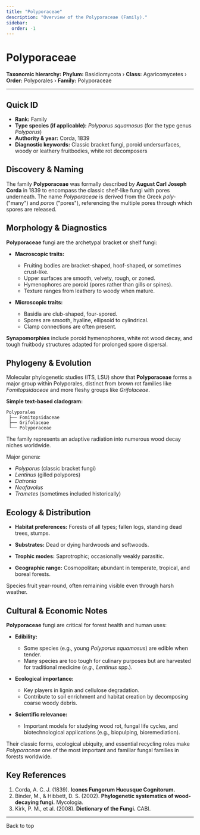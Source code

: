 ```yaml
---
title: "Polyporaceae"
description: "Overview of the Polyporaceae (Family)."
sidebar:
  order: -1
---
```



# Polyporaceae <Badge variant="note" text="Family" />

**Taxonomic hierarchy:** **Phylum:** Basidiomycota › **Class:** Agaricomycetes › **Order:** Polyporales › **Family:** Polyporaceae

---

## Quick ID
* **Rank:** Family  
* **Type species (if applicable):** _Polyporus squamosus_ (for the type genus _Polyporus_)  
* **Authority & year:** Corda, 1839  
* **Diagnostic keywords:** Classic bracket fungi, poroid undersurfaces, woody or leathery fruitbodies, white rot decomposers  

## Discovery & Naming
The family **Polyporaceae** was formally described by **August Carl Joseph Corda** in 1839 to encompass the classic shelf-like fungi with pores underneath. The name _Polyporaceae_ is derived from the Greek _poly-_ ("many") and _poros_ ("pores"), referencing the multiple pores through which spores are released.

## Morphology & Diagnostics
**Polyporaceae** fungi are the archetypal bracket or shelf fungi:

- **Macroscopic traits:**
  - Fruiting bodies are bracket-shaped, hoof-shaped, or sometimes crust-like.
  - Upper surfaces are smooth, velvety, rough, or zoned.
  - Hymenophores are poroid (pores rather than gills or spines).
  - Texture ranges from leathery to woody when mature.

- **Microscopic traits:**
  - Basidia are club-shaped, four-spored.
  - Spores are smooth, hyaline, ellipsoid to cylindrical.
  - Clamp connections are often present.

**Synapomorphies** include poroid hymenophores, white rot wood decay, and tough fruitbody structures adapted for prolonged spore dispersal.

## Phylogeny & Evolution
Molecular phylogenetic studies (ITS, LSU) show that **Polyporaceae** forms a major group within Polyporales, distinct from brown rot families like _Fomitopsidaceae_ and more fleshy groups like _Grifolaceae_.

**Simple text-based cladogram:**
```
Polyporales
 ├── Fomitopsidaceae
 ├── Grifolaceae
 └── Polyporaceae
```
The family represents an adaptive radiation into numerous wood decay niches worldwide.

Major genera:

- _Polyporus_ (classic bracket fungi)
- _Lentinus_ (gilled polypores)
- _Datronia_
- _Neofavolus_
- _Trametes_ (sometimes included historically)

## Ecology & Distribution
- **Habitat preferences:** Forests of all types; fallen logs, standing dead trees, stumps.
- **Substrates:** Dead or dying hardwoods and softwoods.
- **Trophic modes:** Saprotrophic; occasionally weakly parasitic.

- **Geographic range:** Cosmopolitan; abundant in temperate, tropical, and boreal forests.

Species fruit year-round, often remaining visible even through harsh weather.

## Cultural & Economic Notes
**Polyporaceae** fungi are critical for forest health and human uses:

- **Edibility:**
  - Some species (e.g., young _Polyporus squamosus_) are edible when tender.
  - Many species are too tough for culinary purposes but are harvested for traditional medicine (_e.g.,_ _Lentinus_ spp.).

- **Ecological importance:**
  - Key players in lignin and cellulose degradation.
  - Contribute to soil enrichment and habitat creation by decomposing coarse woody debris.

- **Scientific relevance:**
  - Important models for studying wood rot, fungal life cycles, and biotechnological applications (e.g., biopulping, bioremediation).

Their classic forms, ecological ubiquity, and essential recycling roles make _Polyporaceae_ one of the most important and familiar fungal families in forests worldwide.

## Key References
1. Corda, A. C. J. (1839). **Icones Fungorum Hucusque Cognitorum.**  
2. Binder, M., & Hibbett, D. S. (2002). **Phylogenetic systematics of wood-decaying fungi.** Mycologia.  
3. Kirk, P. M., et al. (2008). **Dictionary of the Fungi.** CABI.

---

<LinkButton href="#top" variant="minimal" icon="arrow-up">
  Back to top
</LinkButton>
